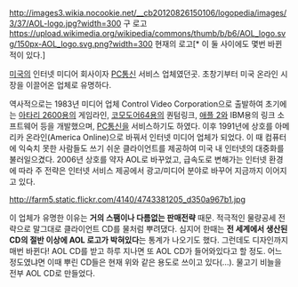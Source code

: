 http://images3.wikia.nocookie.net/__cb20120826150106/logopedia/images/3/37/AOL-logo.jpg?width=300
구 로고
https://upload.wikimedia.org/wikipedia/commons/thumb/b/b6/AOL_logo.svg/150px-AOL_logo.svg.png?width=300
현재의 로고[* 이 둘 사이에도 몇번 바뀐 적이 있다.]

[[미국]]의 인터넷 미디어 회사이자 [[PC통신]] 서비스 업체였던곳. 초창기부터 미국 온라인 시장을 이끌어온 업체로 유명하다. 

역사적으로는 1983년 미디어 업체 Control Video Corporation으로 출발하여 초기에는 [[아타리 2600]]용의 게임라인, [[코모도어64]]용의 퀀텀링크, [[애플 2]]와 IBM용의 링크 소프트웨어 등을 개발했으며, [[PC통신]]을 서비스하기도 하였다. 이후 1991년에 상호를 아메리카 온라인(America Online)으로 바꿔서 인터넷 미디어 업체가 되었다. 이 때 컴퓨터에 익숙치 못한 사람들도 쓰기 쉬운 클라이언트를 제공하여 미국 내 인터넷의 대중화를 불러일으겼다. 2006년 상호를 약자 AOL로 바꾸었고, 급속도로 변해가는 인터넷 환경에 따라 주 전략은 인터넷 서비스 제공에서 광고/미디어 분야로 바꾸어 지금까지 이어지고 있다. 

http://farm5.static.flickr.com/4140/4743381205_d350a967b1.jpg

이 업체가 유명한 이유는 '''거의 스팸이나 다름없는 판매전략''' 때문. 적극적인 물량공세 전략으로 말그대로 클라이언트 CD를 물처럼 뿌려댔다. 심지어 한때는 '''전 세계에서 생산된 CD의 절반 이상에 AOL 로고가 박혀있다'''는 통계가 나오기도 했다. 그런데도 디자인까지 매번 바뀐다! AOL CD를 받고 하루 지나면 또 AOL CD가 들어와있다고 할 정도. 어느 정도였냐면 이때 뿌린 CD들은 현재 위와 같은 용도로 쓰이고 있다(...). 물고기 비늘을 전부 AOL CD로 만들었다. 
